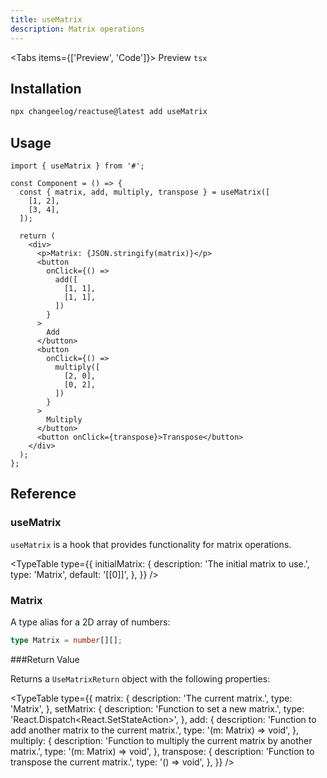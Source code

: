 ```yaml
---
title: useMatrix
description: Matrix operations
---
```


<Tabs items={['Preview', 'Code']}>
  <Tab value="Preview">Preview</Tab>
  <Tab value="Code">```tsx ```</Tab>
</Tabs>

## Installation

```bash
npx changeelog/reactuse@latest add useMatrix
```

## Usage

```tsx
import { useMatrix } from '#';

const Component = () => {
  const { matrix, add, multiply, transpose } = useMatrix([
    [1, 2],
    [3, 4],
  ]);

  return (
    <div>
      <p>Matrix: {JSON.stringify(matrix)}</p>
      <button
        onClick={() =>
          add([
            [1, 1],
            [1, 1],
          ])
        }
      >
        Add
      </button>
      <button
        onClick={() =>
          multiply([
            [2, 0],
            [0, 2],
          ])
        }
      >
        Multiply
      </button>
      <button onClick={transpose}>Transpose</button>
    </div>
  );
};
```

## Reference

### useMatrix

`useMatrix` is a hook that provides functionality for matrix operations.

<TypeTable
  type={{
    initialMatrix: {
      description: 'The initial matrix to use.',
      type: 'Matrix',
      default: '[[0]]',
    },
  }}
/>

### Matrix

A type alias for a 2D array of numbers:

```ts
type Matrix = number[][];
```

###Return Value

Returns a `UseMatrixReturn` object with the following properties:

<TypeTable
  type={{
    matrix: {
      description: 'The current matrix.',
      type: 'Matrix',
    },
    setMatrix: {
      description: 'Function to set a new matrix.',
      type: 'React.Dispatch<React.SetStateAction>',
    },
    add: {
      description: 'Function to add another matrix to the current matrix.',
      type: '(m: Matrix) => void',
    },
    multiply: {
      description: 'Function to multiply the current matrix by another matrix.',
      type: '(m: Matrix) => void',
    },
    transpose: {
      description: 'Function to transpose the current matrix.',
      type: '() => void',
    },
  }}
/>

